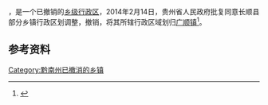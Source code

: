 '''{{PAGENAMEBASE}}'''，是{{PRC admin/fullname|52/27/29}}一个已撤销的[[乡级行政区|乡级行政区]]，2014年2月14日，贵州省人民政府批复同意长顺县部分乡镇行政区划调整，撤销{{PAGENAMEBASE}}，将其所辖行政区域划归[[广顺镇|广顺镇]]<ref>{{Cite web |url=http://gzsrmzfgb.gzgov.gov.cn/show.aspx?id=8264 |title=省人民政府关于同意长顺县部分乡镇行政区划调整的批复（黔府函〔2014〕31号） |access-date=2017-09-01 |archive-url=https://web.archive.org/web/20170831180857/http://gzsrmzfgb.gzgov.gov.cn/show.aspx?id=8264 |archive-date=2017-08-31 |dead-url=yes }}</ref>。

== 参考资料 ==

{{reflist}}

{{行政区划小作品}}

[[Category:黔南州已撤消的乡镇|Category:黔南州已撤消的乡镇]]
